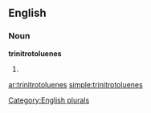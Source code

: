 ==English==

===Noun===
'''trinitrotoluenes'''

# {{plural of|[[trinitrotoluene]]}}

[[Category:English plurals]]

[[ar:trinitrotoluenes]]
[[simple:trinitrotoluenes]]